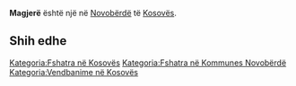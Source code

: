 {{Fshat në 
 | Emri                = Magjerë
 | EmriAlt                = 
 | NAME_SHORT_FORM=      
 | NAME_GENERIC=      
 | NAME_SORT_NAME_RO=      MAGJERE
 | FULL_NAME_RO = Magjerë
 | FULL_NAME_ND_RO=Magjere
 | SORT_NAME_RG=MAGJERE
 | FULL_NAME_RG=Magjerë
 | FULL_NAME_ND_RG=Magjere
 | SRP_NAME_SHORT_FORM=      
 | SRP_NAME_GENERIC=      
 | SRP_NAME_SORT_NAME_RO=      
 | SRP_FULL_NAME_RO = 
 | SRP_FULL_NAME_ND_RO=
 | SRP_SORT_NAME_RG=
 | SRP_FULL_NAME_RG=
 | SRP_FULL_NAME_ND_RG=
 | Emri (Rasa dhanore) = 
 | Figura              = 
 | Shteti              = Kosovo
 | Komuna              = Novobërdë
 | Kodi postar         = 
 | Sipërfaqja          = 

 | Popullsia           = 

 | Regj. i popullsisë  = 
 | Dend. e popullsisë  = 
 | Faqja zyrtare       = 
 <!--- Koordinatat ----> 
 | Gjerësia            = 42.966667
 | Gjatësia            = 20.9125
 | Lartësia            = 
}}
'''Magjerë''' është një [[]] në [[Novobërdë]] të [[Kosovës]].

<!-- == Gjeografia == -->
<!-- == Historia == -->
<!-- == Demografia == -->
== Shih edhe ==
{{Komuna Novobërdë}}
{{Kosovo-Administrata-Cung}}

[[Kategoria:Fshatra në Kosovës]]
[[Kategoria:Fshatra në Kommunes Novobërdë]]
[[Kategoria:Vendbanime në Kosovës]]